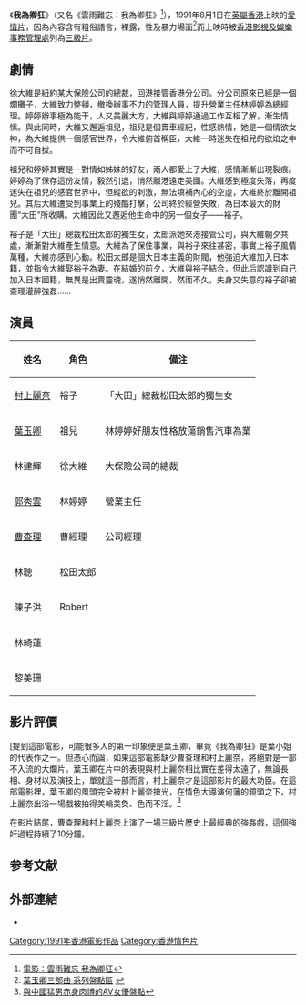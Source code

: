 {{Otheruses|subject=1991年英屬香港電影《我為卿狂》 |other=其他同名作品|我為卿狂}}
{{电影信息框
| 片名     = 我为卿狂
| 电影原名 = ''{{lang|en|Hidden Desire}}''
| 图像     = Hidden Desire poster.jpg
| 图像说明 = 海报
| 导演     = [[何藩|何藩]]
| 监制     = 
| 制片     = 霍兆明
| 编剧     = [[江香生|江香生]]
| 原著     = 
| 主演     = [[村上麗奈|村上麗奈]]<br>[[葉玉卿|葉玉卿]]<br>林建輝<br>[[曹查理|曹查理]]
| 配乐     = 周錦祥
| 摄影     = 呂鳳珊
| 剪辑     = 方寶華
| 制片商   = 唯美製作有限公司
| 发行商   = [[橙天嘉禾|嘉禾電影(香港)有限公司]]
| 上映日期 = {{Film date|1991|11|15|英属香港}}
| 片长     = 88分钟
| 产地     = {{BHKG}}
| 语言     = 粤语
| 预算     = 
| 票房     = 港幣 $8,670,948.00<ref>[http://hkmdb.com/db/movies/view.mhtml?id=7389&display_set=big5 我為卿狂 (1991)]</ref>
| 前集     = 
| 续集     = 
}}
《'''我為卿狂'''》（又名《雲雨難忘：我為卿狂》<ref>[http://www.dianying.com/jt/title/wwq1991 電影：雲雨難忘 我為卿狂]</ref>），1991年8月1日在[[英屬香港|英屬香港]]上映的[[愛情片|愛情片]]，因為內容含有粗俗語言，裸露，性及暴力場面<ref>[https://www.douban.com/note/33493040/ 葉玉卿三部曲 系列盤點區] {{Wayback|url=https://www.douban.com/note/33493040/ |date=20170827212933 }}</ref>而上映時被[[香港影視及娛樂事務管理處|香港影視及娛樂事務管理處]]列為[[三級片|三級片]]。

== 劇情 ==
徐大維是紐約某大保險公司的總裁，回港接管香港分公司。分公司原來已經是一個爛攤子，大維致力整頓，撤換辦事不力的管理人員，提升營業主任林婷婷為總經理。婷婷辦事極為能干，人又美麗大方，大維與婷婷通過工作互相了解，漸生情愫。與此同時，大維又邂逅祖兒，祖兒是個賣車經紀，性感熱情，她是一個情欲女神，為大維提供一個感官世界，令大維俯首稱臣，大維一時迷失在祖兒的欲焰之中而不可自拔。

祖兒和婷婷其實是一對情如姊妹的好友，兩人都愛上了大維，感情漸漸出現裂痕。婷婷為了保存這份友情，毅然引退，悄然離港遠走美國。大維感到極度失落，再度迷失在祖兒的感官世界中，但縱欲的刺激，無法填補內心的空虛，大維終於離開祖兒。其后大維遭受到事業上的殘酷打擊，公司終於經營失敗，為日本最大的財團“大田”所收購。大維因此又邂逅他生命中的另一個女子——裕子。

裕子是「大田」總裁松田太郎的獨生女，太郎派她來港接管公司，與大維朝夕共處，漸漸對大維產生情意。大維為了保住事業，與裕子來往甚密，事實上裕子風情萬種，大維亦感到心動。松田太郎是個大日本主義的財閥，他強迫大維加入日本籍，並指令大維娶裕子為妻。在結婚的前夕，大維與裕子結合，但此后認識到自己加入日本國籍，無異是出賣靈魂，遂悄然離開，然而不久，失身又失意的裕子卻被查理灌醉強姦……

== 演員 ==
{| class="wikitable sortable"
|-
! 姓名 !! 角色  !! 備注
|-
| [[村上麗奈|村上麗奈]] || 裕子 ||「大田」總裁松田太郎的獨生女
|-
| [[葉玉卿|葉玉卿]] || 祖兒 || 林婷婷好朋友性格放蕩銷售汽車為業
|-
| 林建輝 || 徐大維 || 大保險公司的總裁
|-
| [[郭秀雲|郭秀雲]] || 林婷婷 || 營業主任
|-
| [[曹查理|曹查理]] || 曹經理 || 公司經理
|-
| 林聰 || 松田太郎 ||
|-
| 陳子洪 || Robert ||
|-
| 林綺蓮 || ||
|-
| 黎美珊 || ||
|}

==影片評價==
[{{WHO}}提到這部電影，可能很多人的第一印象便是葉玉卿，畢竟《我為卿狂》是葉小姐的代表作之一。但憑心而論，如果這部電影缺少曹查理和村上麗奈，將絕對是一部不入流的大爛片。葉玉卿在片中的表現與村上麗奈相比實在差得太遠了，無論長相、身材以及演技上，單就這一部而言，村上麗奈才是這部影片的最大功臣。在這部電影裡，葉玉卿的風頭完全被村上麗奈搶光，在情色大導演何藩的鏡頭之下，村上麗奈出浴一場戲被拍得美輪美奐、色而不淫。<ref>[https://www.laonanren.com/news/2014-01/72537p3.htm 與中國猛男赤身肉博的AV女優盤點]</ref>

在影片結尾，曹查理和村上麗奈上演了一場三級片歷史上最經典的強姦戲，這個強奸過程持續了10分鐘。

==参考文献==
{{reflist}}

==外部連結==
*{{imdb title|tt0189802|我爲卿狂}}
{{DEFAULTSORT:Wo我为卿狂}}
[[Category:1991年香港電影作品|Category:1991年香港電影作品]]
[[Category:香港情色片|Category:香港情色片]]